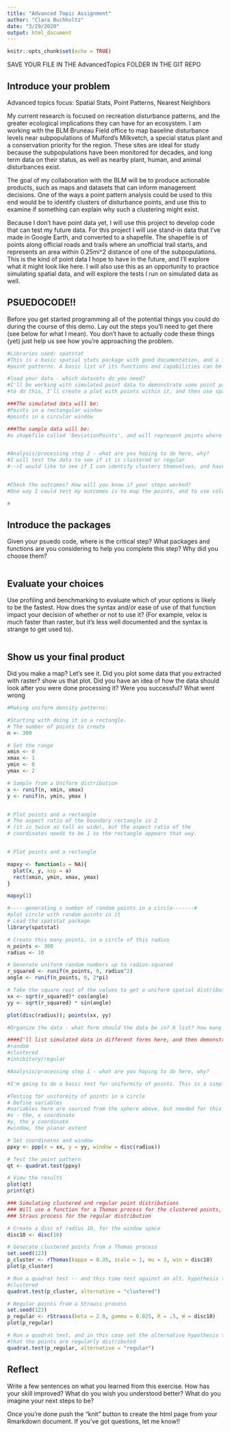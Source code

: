 ```yaml
---
title: "Advanced Topic Assignment"
author: "Clara Buchholtz"
date: "3/29/2020"
output: html_document
---
```


```r
knitr::opts_chunk$set(echo = TRUE)
```


SAVE YOUR FILE IN THE AdvancedTopics FOLDER IN THE GIT REPO

## Introduce your problem

Advanced topics focus: Spatial Stats, Point Patterns, Nearest Neighbors

My current research is focused on recreation disturbance patterns, and the greater ecological implications they can have for an ecosystem. I am working with the BLM Bruneau Field office to map baseline disturbance levels near subpopulations of Mulford's Milkvetch, a special status plant and a conservation priority for the region. These sites are ideal for study because the subpopulations have been monitored for decades, and long term data on their status, as well as nearby plant, human, and animal disturbances exist.  

The goal of my collaboration with the BLM will be to produce actionable products, such as maps and datasets that can inform management decisions. One of the ways a point pattern analysis could be used to this end would be to identify clusters of disturbance points, and use this to examine if something can explain why such a clustering might exist. 

Because I don't have point data yet, I will use this project to develop code that can test my future data. For this project I will use stand-in data that I've made in Google Earth, and converted to a shapefile. The shapefile is of points along official roads and trails where an unofficial trail starts, and represents an area within 0.25mi^2 distance of one of the subpopulations. This is the kind of point data I hope to have in the future, and I'll explore what it might look like here. I will also use this as an opportunity to practice simulating spatial data, and will explore the tests I run on simulated data as well. 


## PSUEDOCODE!!
Before you get started programming all of the potential things you could do during the course of this demo. Lay out the steps you'll need to get there (see below for what I mean). You don't have to actually code these things (yet) just help us see how you're approaching the problem.
```r
#Libraries used: spatstat
#This is a basic spatial stats package with good documentation, and a focus on simulating and analyzing
#point patterns. A basic list of its functions and capabilities can be found here: https://spatstat.org/resources/spatstatQuickref.pdf

#load your data - which datasets do you need?
#I'll be working with simulated point data to demonstrate some point pattern analyses. In order
#to do this, I'll create a plot with points within it, and then use spatial tests to investigate point patterns. Finally, I'll bring in sample data I've made of points near my study sites, and use the tests on this data as well. 

###The simulated data will be:
#Points in a rectangular window 
#points in a circular window

###The sample data will be:
#a shapefile called 'DeviationPoints', and will represent points where informal trails deviate from established roads and trails. 


#Analysis/processing step 2 - what are you hoping to do here, why? 
#I will test the data to see if it is clustered or regular 
#-->I would like to see if I can identify clusters themselves, and have a data output showing me which sites are clustered with each other


#Check the outcomes? How will you know if your steps worked?
#One way I could test my outcomes is to map the points, and to use colors or symbols to show which points are assigned to which clusters.

# 
```

## Introduce the packages
Given your psuedo code, where is the critical step? What packages and functions are you considering to help you complete this step? Why did you choose them? 
```r

```

## Evaluate your choices
Use profiling and benchmarking to evaluate which of your options is likely to be the fastest. How does the syntax and/or ease of use of that function impact your decision of whether or not to use it? (For example, velox is much faster than raster, but it's less well documented and the syntax is strange to get used to).
```r

```

## Show us your final product
Did you make a map? Let's see it. Did you plot some data that you extracted with raster? show us that plot. Did you have an idea of how the data should look after you were done processing it? Were you successful? What went wrong
```r
#Making uniform density patterns:

#Starting with doing it in a rectangle.
# The number of points to create
n <- 300

# Set the range
xmin <- 0
xmax <- 1
ymin <- 0
ymax <- 2

# Sample from a Uniform distribution
x <- runif(n, xmin, xmax)
y <- runif(n, ymin, ymax )


# Plot points and a rectangle
# The aspect ratio of the boundary rectangle is 2 
# (it is twice as tall as wide), but the aspect ratio of the
# coordinates needs to be 1 so the rectangle appears that way.


# Plot points and a rectangle

mapxy <- function(a = NA){
  plot(x, y, asp = a)
  rect(xmin, ymin, xmax, ymax)
}

mapxy(1)

#-----generating x number of random points in a circle-------#
#plot circle with random points in it
# Load the spatstat package
library(spatstat)

# Create this many points, in a circle of this radius
n_points <- 300
radius <- 10

# Generate uniform random numbers up to radius-squared
r_squared <- runif(n_points, 0, radius^2)
angle <- runif(n_points, 0, 2*pi)

# Take the square root of the values to get a uniform spatial distribution
xx <- sqrt(r_squared)* cos(angle)
yy <- sqrt(r_squared) * sin(angle)

plot(disc(radius)); points(xx, yy)

#Organize the data - what form should the data be in? A list? how many elements, a data frame? how many rows and columns?

####I'll list simulated data in different forms here, and then demonstrate a test :
#random 
#clustered 
#inhibitory/regular

#Analysis/processing step 1 - what are you hoping to do here, why? 

#I'm going to do a basic test for uniformity of points. This is a simple point pattern analysis to try, and a good thing to screen point data for. 

#Testing for uniformity of points in a circle
# Define variables
#variables here are sourced from the sphere above, but needed for this analysis are:
#x - the, x coordinate
#y, the y coordinate
#window, the planar extent

# Set coordinates and window
ppxy <- ppp(x = xx, y = yy, window = disc(radius))

# Test the point pattern
qt <- quadrat.test(ppxy)

# View the results
plot(qt)
print(qt)

### Simulating clustered and regular point distributions
### Will use a function for a Thomas process for the clustered points, and a function for a 
### Straus process for the regular distribution

# Create a disc of radius 10, for the window space
disc10 <- disc(10)

# Generate clustered points from a Thomas process
set.seed(123)
p_cluster <- rThomas(kappa = 0.35, scale = 1, mu = 3, win = disc10)
plot(p_cluster)

# Run a quadrat test -- and this time test against an alt. hypothesis that the points are
#clustered
quadrat.test(p_cluster, alternative = "clustered")

# Regular points from a Strauss process
set.seed(123)
p_regular <- rStrauss(beta = 2.9, gamma = 0.025, R = .5, W = disc10)
plot(p_regular)

# Run a quadrat test, and in this case set the alternative hypothesis to specifically be 
#that the points are regularly distributed
quadrat.test(p_regular, alternative = "regular")
```

## Reflect
Write a few sentences on what you learned from this exercise. How has your skill improved? What do you wish you understood better? What do you imagine your next steps to be?

Once you're done push the "knit" button to create the html page from your Rmarkdown document. If you've got questions, let me know!!
